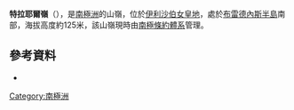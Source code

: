 {{coord|68|34|S|78|30|E|display=title}}

'''特拉耶爾嶺'''（{{lang-en|Trajer Ridge}}），是[[南極洲|南極洲]]的山嶺，位於[[伊利沙伯女皇地|伊利沙伯女皇地]]，處於[[布雷德內斯半島|布雷德內斯半島]]南部，海拔高度約125米，該山嶺現時由[[南極條約體系|南極條約體系]]管理。

==參考資料==
*{{usgs-gazetteer}}

{{Antarctica-geo-stub}}
[[Category:南極洲|Category:南極洲]]